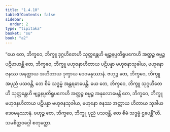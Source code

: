 ```yaml
---
title: "1.4.10"
tableOfContents: false
sidebar:
  order: 2
type: "tipitaka"
basket: "su"
book: "a2"
---
```



<DynamicBreadcrumb />

<Division number="42" book="a2">

<Paragraph number="103" book="a2">
“ယေ တေ, ဘိက္ခဝေ, ဘိက္ခူ ဒုဂ္ဂဟိတေဟိ သုတ္တန္တေဟိ ဗျဉ္ဇနပ္ပတိရူပကေဟိ အတ္ထဉ္စ ဓမ္မဉ္စ ပဋိဗာဟန္တိ တေ, ဘိက္ခဝေ, ဘိက္ခူ ဗဟုဇနာဟိတာယ ပဋိပန္နာ ဗဟုဇနာသုခါယ, ဗဟုနော ဇနဿ အနတ္ထာယ အဟိတာယ ဒုက္ခာယ ဒေဝမနုဿာနံ. ဗဟုဉ္စ တေ, ဘိက္ခဝေ, ဘိက္ခူ အပုညံ ပသဝန္တိ, တေ စိမံ သဒ္ဓမ္မံ အန္တရဓာပေန္တိ.
</Paragraph>

<Paragraph number="104" book="a2">
ယေ တေ, ဘိက္ခဝေ, ဘိက္ခူ သုဂ္ဂဟိတေဟိ သုတ္တန္တေဟိ ဗျဉ္ဇနပ္ပတိရူပကေဟိ အတ္ထဉ္စ ဓမ္မဉ္စ အနုလောမေန္တိ တေ, ဘိက္ခဝေ, ဘိက္ခူ ဗဟုဇနဟိတာယ ပဋိပန္နာ ဗဟုဇနသုခါယ, ဗဟုနော ဇနဿ အတ္ထာယ ဟိတာယ သုခါယ ဒေဝမနုဿာနံ. ဗဟုဉ္စ တေ, ဘိက္ခဝေ, ဘိက္ခူ ပုညံ ပသဝန္တိ, တေ စိမံ သဒ္ဓမ္မံ ဌပေန္တီ”တိ.

</Paragraph>
</Division>

<Paragraph number="105" type="center" book="a2">
သမစိတ္တဝဂ္ဂေါ စတုတ္ထော.
</Paragraph>
